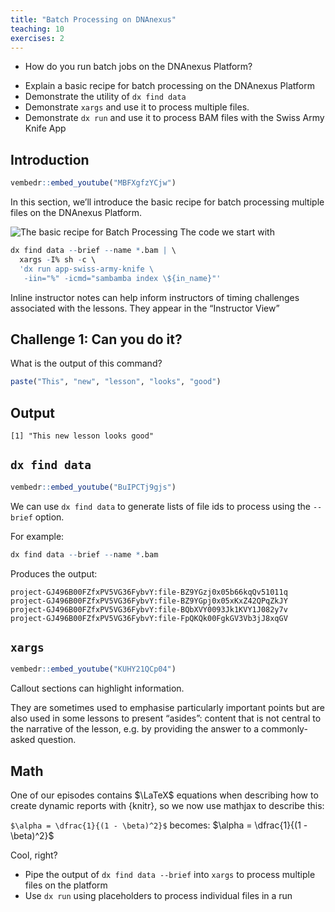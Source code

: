 ```yaml
---
title: "Batch Processing on DNAnexus"
teaching: 10
exercises: 2
---
```


:::::::::::::::::::::::::::::::::::::: questions 

- How do you run batch jobs on the DNAnexus Platform?

::::::::::::::::::::::::::::::::::::::::::::::::

::::::::::::::::::::::::::::::::::::: objectives

- Explain a basic recipe for batch processing on the DNAnexus Platform
- Demonstrate the utility of `dx find data`
- Demonstrate `xargs` and use it to process multiple files.
- Demonstrate `dx run` and use it to process BAM files with the Swiss Army Knife App

::::::::::::::::::::::::::::::::::::::::::::::::

## Introduction

```r
vembedr::embed_youtube("MBFXgfzYCjw")
```

In this section, we'll introduce the basic recipe for batch processing multiple files on the DNAnexus Platform.

![The basic recipe for Batch Processing](fig/mermaid-figure-6.png)
The code we start with

```r
dx find data --brief --name *.bam | \
  xargs -I% sh -c \ 
  'dx run app-swiss-army-knife \
   -iin="%" -icmd="sambamba index \${in_name}"'
```

:::::::::::::::::::::::::::::::::::::::::::::::::::::::::::::::::::: instructor

Inline instructor notes can help inform instructors of timing challenges
associated with the lessons. They appear in the "Instructor View"

::::::::::::::::::::::::::::::::::::::::::::::::::::::::::::::::::::::::::::::::

::::::::::::::::::::::::::::::::::::: challenge 

## Challenge 1: Can you do it?

What is the output of this command?

```r
paste("This", "new", "lesson", "looks", "good")
```

:::::::::::::::::::::::: solution 

## Output
 
```output
[1] "This new lesson looks good"
```

:::::::::::::::::::::::::::::::::

:::::::::::::::::::::::::::::::::::::

## `dx find data`

```r
vembedr::embed_youtube("BuIPCTj9gjs")
```

We can use `dx find data` to generate lists of file ids to process using the `--brief` option.

For example:

```r
dx find data --brief --name *.bam
```

Produces the output:

```
project-GJ496B00FZfxPV5VG36FybvY:file-BZ9YGzj0x05b66kqQv51011q
project-GJ496B00FZfxPV5VG36FybvY:file-BZ9YGpj0x05xKxZ42QPqZkJY
project-GJ496B00FZfxPV5VG36FybvY:file-BQbXVY0093Jk1KVY1J082y7v
project-GJ496B00FZfxPV5VG36FybvY:file-FpQKQk00FgkGV3Vb3jJ8xqGV
```

## `xargs`

```r
vembedr::embed_youtube("KUHY21QCp04")
```

::::::::::::::::::::::::::::::::::::: callout

Callout sections can highlight information.

They are sometimes used to emphasise particularly important points
but are also used in some lessons to present "asides": 
content that is not central to the narrative of the lesson,
e.g. by providing the answer to a commonly-asked question.

::::::::::::::::::::::::::::::::::::::::::::::::


## Math

One of our episodes contains $\LaTeX$ equations when describing how to create
dynamic reports with {knitr}, so we now use mathjax to describe this:

`$\alpha = \dfrac{1}{(1 - \beta)^2}$` becomes: $\alpha = \dfrac{1}{(1 - \beta)^2}$

Cool, right?

::::::::::::::::::::::::::::::::::::: keypoints 

- Pipe the output of `dx find data --brief` into `xargs` to process multiple files on the platform
- Use `dx run` using placeholders to process individual files in a run

::::::::::::::::::::::::::::::::::::::::::::::::

[r-markdown]: https://rmarkdown.rstudio.com/
